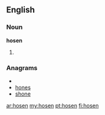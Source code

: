 {{also|Hosen}}
==English==
===Noun===
'''hosen'''
# {{plural of|[[hose]]}}

===Anagrams===
* {{alphagram|ehnos}}
* [[hones#English|hones]]
* [[shone#English|shone]]

[[ar:hosen]]
[[my:hosen]]
[[pt:hosen]]
[[fi:hosen]]